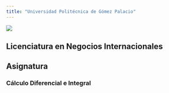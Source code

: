 ```yaml
---
title: "Universidad Politécnica de Gómez Palacio"
---
```


![](images/logo.jpg)

## __Licenciatura en Negocios Internacionales__

## Asignatura

### __Cálculo Diferencial e Integral__
